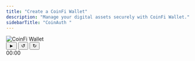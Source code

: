 ```yaml
---
title: "Create a CoinFi Wallet"
description: "Manage your digital assets securely with CoinFi Wallet."
sidebarTitle: "CoinAuth "
---
```

<img src="/logo/300x100-coin-wallet.png" alt="CoinFi Wallet" />
<div
  style={{
    width: "180px",
    height: "50px",
    padding: "11px",
    borderRadius: "20px",
    backgroundColor: "#F7931A",
    border: "3px solid white",
    // We'll use 'relative' positioning in case we want to tweak the layout inside.
    position: "relative",
    fontFamily: "Arial, sans-serif"
  }}
>
  <div
    id="player-controls"
    style={{
      // Arrange buttons + time in a row, evenly spaced
      display: "flex",
      alignItems: "center",
      justifyContent: "space-between",
      height: "100%"
    }}
  >
    <button
      id="play-pause-button"
      style={{
        fontSize: "30px",
        cursor: "pointer",
        color: "#FFD7A8",
        background: "none",
        border: "none",
        outline: "none"
      }}
    >
      ►
    </button>
    <button
      id="rewind-button"
      style={{
        fontSize: "30px",
        cursor: "pointer",
        color: "#FFD7A8",
        background: "none",
        border: "none",
        outline: "none"
      }}
    >
      ↺
    </button>
    <button
      id="restart-button"
      style={{
        fontSize: "30px",
        cursor: "pointer",
        color: "#FFD7A8",
        background: "none",
        border: "none",
        outline: "none"
      }}
    >
      ↻
    </button>
    <div
      id="time-display"
      style={{
        color: "#FFD7A8",
        fontSize: "15px",
        marginLeft: "8px"
      }}
    >
      00:00
    </div>
  </div>
</div>

<div
  id="video-container"
  style={{
    position: "absolute",
    width: "1px",
    height: "1px",
    overflow: "hidden"
  }}
></div>

<script
  type="text/javascript"
  dangerouslySetInnerHTML={{
    __html: `
      // Load the YouTube IFrame Player API asynchronously.
      var tag = document.createElement('script');
      tag.src = "https://www.youtube.com/iframe_api";
      var firstScriptTag = document.getElementsByTagName('script')[0];
      firstScriptTag.parentNode.insertBefore(tag, firstScriptTag);

      var player;
      var isPlaying = false;

      // Called automatically by the YouTube API when it's ready.
      function onYouTubeIframeAPIReady() {
        player = new YT.Player('video-container', {
          height: '1',
          width: '1',
          videoId: 'ZsDqTQs3_G0', // Replace with your desired video ID.
          playerVars: {
            enablejsapi: 1,
            playsinline: 1,
            mute: 1,        // Start muted to help bypass autoplay restrictions.
            autoplay: 0
          },
          events: {
            'onReady': onPlayerReady
          }
        });
      }

      // Called when the player is ready.
      function onPlayerReady() {
        var playPauseBtn = document.getElementById('play-pause-button');
        var rewindBtn = document.getElementById('rewind-button');
        var restartBtn = document.getElementById('restart-button');

        // Toggle Play/Pause on click.
        playPauseBtn.addEventListener('click', function() {
          if (!isPlaying) {
            player.unMute();
            player.playVideo();
            playPauseBtn.textContent = '❚❚';
            isPlaying = true;
          } else {
            player.pauseVideo();
            playPauseBtn.textContent = '►';
            isPlaying = false;
          }
        });

        // Rewind 10 seconds.
        rewindBtn.addEventListener('click', function() {
          var currentTime = player.getCurrentTime();
          var newTime = Math.max(currentTime - 10, 0);
          player.seekTo(newTime, true);
        });

        // Restart the video.
        restartBtn.addEventListener('click', function() {
          player.seekTo(0, true);
        });
      }

      // Update the time display every second.
      function updateTime() {
        if (player && typeof player.getCurrentTime === 'function') {
          var currentTime = player.getCurrentTime();
          // Format seconds as mm:ss.
          function formatTime(time) {
            var minutes = Math.floor(time / 60);
            var seconds = Math.floor(time % 60);
            return (minutes < 10 ? "0" + minutes : minutes) + ":" + (seconds < 10 ? "0" + seconds : seconds);
          }
          var timeDisplay = document.getElementById('time-display');
          if (timeDisplay) {
            timeDisplay.textContent = formatTime(currentTime);
          }
        }
      }
      setInterval(updateTime, 1000);
    `
  }}
/>

# CoinFi Wallet

Access comprehensive guidance on using the CoinFi Wallet for secure digital asset management within the CoinFi ecosystem. 